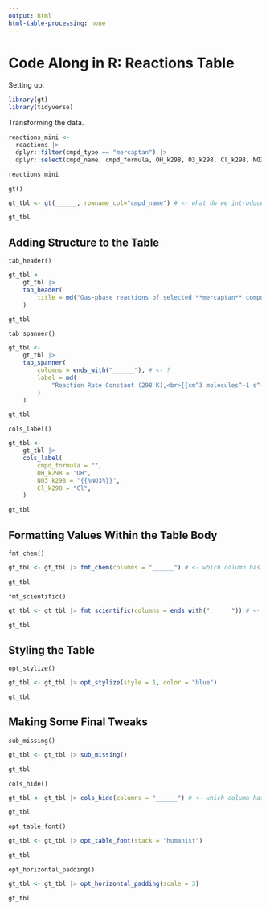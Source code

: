 ```yaml
---
output: html
html-table-processing: none
---
```


# Code Along in R: Reactions Table

Setting up.

```r
library(gt)
library(tidyverse)
```

Transforming the data.

```r
reactions_mini <-
  reactions |>
  dplyr::filter(cmpd_type == "mercaptan") |>
  dplyr::select(cmpd_name, cmpd_formula, OH_k298, O3_k298, Cl_k298, NO3_k298)

reactions_mini
```

`gt()`

```r
gt_tbl <- gt(______, rowname_col="cmpd_name") # <- what do we introduce to gt()?

gt_tbl
```

## Adding Structure to the Table

`tab_header()`

```r
gt_tbl <-
    gt_tbl |>
    tab_header(
        title = md("Gas-phase reactions of selected **mercaptan** compounds")
    )

gt_tbl
```

`tab_spanner()`

```r
gt_tbl <-
    gt_tbl |>
    tab_spanner(
        columns = ends_with("______"), # <- ?
        label = md(
            "Reaction Rate Constant (298 K),<br>{{cm^3 molecules^–1 s^–1}}"
        )
    )

gt_tbl
```

`cols_label()`

```r
gt_tbl <-
    gt_tbl |>
    cols_label(
        cmpd_formula = "",
        OH_k298 = "OH",
        NO3_k298 = "{{%NO3%}}",
        Cl_k298 = "Cl",
    )

gt_tbl
```

## Formatting Values Within the Table Body

`fmt_chem()`

```r
gt_tbl <- gt_tbl |> fmt_chem(columns = "______") # <- which column has chem stuff?

gt_tbl
```

`fmt_scientific()`

```r
gt_tbl <- gt_tbl |> fmt_scientific(columns = ends_with("______")) # <- ?

gt_tbl
```

## Styling the Table

`opt_stylize()`

```r
gt_tbl <- gt_tbl |> opt_stylize(style = 1, color = "blue")

gt_tbl
```

## Making Some Final Tweaks

`sub_missing()`

```r
gt_tbl <- gt_tbl |> sub_missing()

gt_tbl
```

`cols_hide()`

```r
gt_tbl <- gt_tbl |> cols_hide(columns = "______") # <- which column has nothing?

gt_tbl
```

`opt_table_font()`

```r
gt_tbl <- gt_tbl |> opt_table_font(stack = "humanist")

gt_tbl
```

`opt_horizontal_padding()`

```r
gt_tbl <- gt_tbl |> opt_horizontal_padding(scale = 3)

gt_tbl
```
